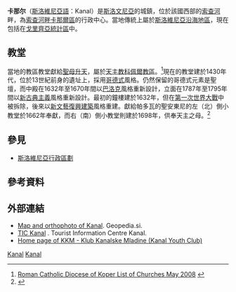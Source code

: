 {{Infobox settlement
|official_name          = 卡那爾<br>Kanal
|other_name             =
|native_name            =  <!-- for cities whose native name is not in English -->
|nickname               =
|settlement_type        = <!--For Town or Village (Leave blank for the default City)-->
|motto                  =
|image_skyline          =Kanal ob Soci bridge.JPG
|imagesize              = 250px
|image_caption          =
|image_flag             =
|flag_size              =
|image_seal             =
|seal_size              =
|image_shield           =
|shield_size            =
|image_blank_emblem     =
|blank_emblem_type      =
|blank_emblem_size      =
|image_map              =
|mapsize                =
|map_caption            =
|image_map1             =
|mapsize1               =
|map_caption1           =
|image_dot_map          =
|dot_mapsize            =
|dot_map_caption        =
|dot_x =  |dot_y =
|pushpin_map            = Slovenia<!-- the name of a location map as per http://en.wikipedia.org/wiki/Template:Location_map -->
|pushpin_label_position =right
|pushpin_map_caption    = 在斯洛維尼亞的位置
|subdivision_type       = 國家
|subdivision_name       = {{flagicon image|Flag of Slovenia.svg}} [[斯洛維尼亞|斯洛維尼亞]]
|subdivision_type1      = 傳統地區 
|subdivision_name1      = [[斯洛維尼亞沿海地區|沿海地區]]
|subdivision_type2      = [[斯洛維尼亞統計區列表|統計區]]
|subdivision_name2      = [[戈里齊亞統計區|戈里齊亞統計區]] 
|subdivision_type3      = [[斯洛維尼亞行政區劃|區]]
|subdivision_name3      = [[索查河畔卡那爾區|索查河畔卡那爾區]]
|subdivision_type4      =
|subdivision_name4      =
|leader_name            =
|leader_title1          =
|leader_name1           =
|leader_title2          =
|leader_name2           =
|leader_title3          =
|leader_name3           =
|leader_title4          =
|leader_name4           =
|established_title      =
|established_date       =
|established_title2     =
|established_date2      =
|established_title3     =
|established_date3      =
|area_magnitude         =
|unit_pref                =
|area_footnotes           =<ref name="SURS">{{cite web |title=Naselje Kanal |url=https://www.stat.si/KrajevnaImena/Settlements/Details/1528 |website=Statistični urad Republike Slovenije |access-date=February 8, 2020 |archive-date=2021-12-17 |archive-url=https://web.archive.org/web/20211217173048/https://www.stat.si/KrajevnaImena/Settlements/Details/1528 |dead-url=no }}</ref>
|area_total_km2           =2.65
|area_land_km2            =
|area_water_km2           =
|area_total_sq_mi         =
|area_land_sq_mi          =
|area_water_sq_mi         =
|area_water_percent       =
|area_urban_km2           =
|area_urban_sq_mi         =
|area_metro_km2           =
|area_metro_sq_mi         =
|area_blank1_title        =
|area_blank1_km2          =
|area_blank1_sq_mi        =
|population_as_of               =2019
|population_footnotes           =<ref name="SURS"/>
|population_note                =
|population_total               =1142
|population_density_km2         =
|population_density_sq_mi       =
|population_metro               =
|population_density_metro_km2   =
|population_density_metro_sq_mi =
|population_urban               =
|population_density_urban_km2   =
|population_density_urban_sq_mi =
|population_blank1_title        =Ethnicities
|population_blank1              =
|population_blank2_title        =Religions
|population_blank2              =
|population_density_blank1_km2 =
|population_density_blank1_sq_mi =
|timezone               =
|utc_offset             =
|timezone_DST           =
|utc_offset_DST         =
|coordinates            = {{coord|46|5|16.65|N|13|38|4.96|E|region:SI|display=inline,title}}
|elevation_footnotes    =
|elevation_m            = 106.2
|elevation_ft           =
|postal_code_type       =
|postal_code            =
|area_code              =
|blank_name             =
|blank_info             =
|blank1_name            =
|blank1_info            =
|website                =
|footnotes              = 
}}

'''卡那尔'''（[[斯洛維尼亞語|斯洛維尼亞語]]：Kanal）是[[斯洛文尼亞|斯洛文尼亞]]的城鎮，位於該國西部的[[索查河|索查河]]畔，為[[索查河畔卡那爾區|索查河畔卡那爾區]]的行政中心。當地傳統上屬於[[斯洛維尼亞沿海地區|斯洛維尼亞沿海地區]]，現在包括在[[戈里齊亞統計區|戈里齊亞統計區]]中。

==教堂==
當地的教區教堂獻給[[聖母升天|聖母升天]]，屬於[[天主教科佩爾教區|天主教科佩爾教區]]。<ref>[http://kp.rkc.si/dokumenti/zupnije/seznam.pdf Roman Catholic Diocese of Koper List of Churches May 2008] {{webarchive|url=https://web.archive.org/web/20090306055057/http://kp.rkc.si/dokumenti/zupnije/seznam.pdf |date=2009-03-06 }}</ref>現在的教堂建於1430年代，位於13世紀前身的遺址上，採用[[哥德式|哥德式]]風格。仍然保留的哥德式元素是聖壇，而中殿在1632年至1670年間以[[巴洛克|巴洛克]]風格重新設計，立面在1787年至1795年間以[[新古典主義|新古典主義]]風格重新設計。最初的鐘樓建於1632年，但在[[第一次世界大戰|第一次世界大戰]]中被拆除，後來以[[新文藝復興建築|新文藝復興建築]]風格重建。獻給帕多瓦的聖安東尼的左（北）側小教堂於1662年奉獻，而右（南）側小教堂則建於1698年，供奉天主之母。<ref>{{cite web |url=http://zupnija-kanal.rkc.si/index.php/content/display/23/cerkev/20 |first=Dana |last=Breščak |title=Župnija in župnijska cerkev Marijinega vnebovzetja |language=sl |trans-title=The Parish and the Parish Church of the Assumption |access-date=13 October 2015 |publisher=Parish of Kanal |archive-date=2021-12-17 |archive-url=https://web.archive.org/web/20211217173946/http://zupnija-kanal.rkc.si/index.php/content/display/23/cerkev/20 |dead-url=no }}</ref>

==參見==
*[[斯洛維尼亞行政區劃|斯洛維尼亞行政區劃]]

==參考資料==
{{Reflist}}

==外部連結==
{{Commons category|Kanal, Kanal|Kanal}}
*[http://www.geopedia.si/Geopedia_en.html#T105_F410:10117500_x395553.2495_y105370.3005_s14_b4 Map and orthophoto of Kanal]{{Wayback|url=http://www.geopedia.si/Geopedia_en.html#T105_F410:10117500_x395553.2495_y105370.3005_s14_b4 |date=20120620155109 }}. Geopedia.si.
*[http://www.tic-kanal.si/ TIC Kanal] {{Wayback|url=http://www.tic-kanal.si/ |date=20201202224032 }}. Tourist Information Centre Kanal.
*[https://web.archive.org/web/20140209123005/http://www.klub-kkm.si/ Home page of KKM - Klub Kanalske Mladine (Kanal Youth Club)]

[[Category:斯洛維尼亞聚居地|Kanal]]
[[Category:斯洛維尼亞沿海地區|Kanal]]